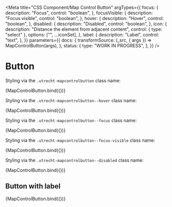 <!-- @license CC0-1.0 -->


<Meta
  title="CSS Component/Map Control Button"
  argTypes={{
    focus: {
      description: "Focus",
      control: "boolean",
    },
    focusVisible: {
      description: "Focus visible",
      control: "boolean",
    },
    hover: {
      description: "Hover",
      control: "boolean",
    },
    disabled: {
      description: "Disabled",
      control: "boolean",
    },
    icon: {
      description: "Distance the element from adjacent content",
      control: { type: "select" },
      options: ["", ...iconSet],
    },
    label: {
      description: "Label",
      control: "text",
    },
  }}
  parameters={{
    docs: {
      transformSource: (_src, { args }) => MapControlButton(args),
    },
    status: {
      type: "WORK IN PROGRESS",
    },
  }}
/>

# Button

Styling via the `.utrecht-mapcontrolbutton` class name:

<Canvas>
  <Story
    name="Map Control Button"
    args={{
      ...defaultArgs,
      icon: "utrecht-icon-zoomin",
    }}
  >
    {MapControlButton.bind({})}
  </Story>
</Canvas>

<ArgsTable story="Map Control Button" />

Styling via the `.utrecht-mapcontrolbutton--hover` class name:

<Canvas>
  <Story
    name="Map Control Button hover"
    args={{
      hover: true,
      icon: "utrecht-icon-zoomin",
    }}
    parameters={{
      docs: {
        source: {
          state: "closed",
        },
      },
    }}
  >
    {MapControlButton.bind({})}
  </Story>
</Canvas>

Styling via the `.utrecht-mapcontrolbutton--focus` class name:

<Canvas>
  <Story
    name="Map Control Button focus"
    args={{
      focus: true,
      icon: "utrecht-icon-zoomin",
    }}
    parameters={{
      docs: {
        source: {
          state: "closed",
        },
      },
    }}
  >
    {MapControlButton.bind({})}
  </Story>
</Canvas>

Styling via the `.utrecht-mapcontrolbutton--focus-visible` class name:

<Canvas>
  <Story
    name="Map Control Button focus-visible"
    args={{
      focus: true,
      focusVisible: true,
      icon: "utrecht-icon-zoomin",
    }}
    parameters={{
      docs: {
        source: {
          state: "closed",
        },
      },
    }}
  >
    {MapControlButton.bind({})}
  </Story>
</Canvas>

Styling via the `.utrecht-mapcontrolbutton--disabled` class name:

<Canvas>
  <Story
    name="Map Control Button disabled"
    args={{
      disabled: true,
      icon: "utrecht-icon-zoomin",
    }}
    parameters={{
      docs: {
        source: {
          state: "closed",
        },
      },
    }}
  >
    {MapControlButton.bind({})}
  </Story>
</Canvas>

## Button with label

<Canvas>
  <Story
    name="Button with label"
    args={{
      icon: "utrecht-icon-filter",
      label: "Filter",
    }}
    parameters={{
      docs: {
        source: {
          state: "closed",
        },
      },
    }}
  >
    {MapControlButton.bind({})}
  </Story>
</Canvas>
